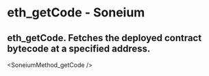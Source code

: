 # eth_getCode - Soneium

## eth_getCode. Fetches the deployed contract bytecode at a specified address.


<SoneiumMethod_getCode />
